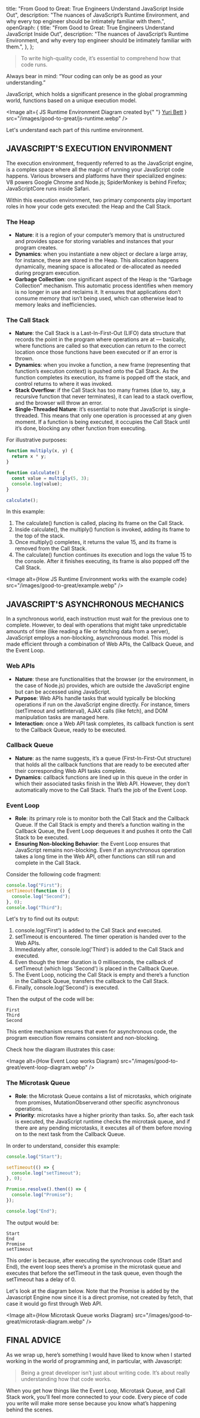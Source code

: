  title: "From Good to Great: True Engineers Understand JavaScript Inside Out",
  description:
    "The nuances of JavaScript’s Runtime Environment, and why every top engineer should be intimately familiar with them.",
  openGraph: {
    title:
      "From Good to Great: True Engineers Understand JavaScript Inside Out",
    description:
      "The nuances of JavaScript’s Runtime Environment, and why every top engineer should be intimately familiar with them.",
  },
};

> To write high-quality code, it’s essential to comprehend how that code runs.

Always bear in mind: “Your coding can only be as good as your understanding.”

JavaScript, which holds a significant presence in the global programming world, functions based on a unique execution model.

<Image
  alt={
    <span>
      JS Runtime Environment Diagram created by{" "}
      <a href="https://twitter.com/yuribett">Yuri Bett</a>
    </span>
  }
  src="/images/good-to-great/js-runtime.webp"
/>

Let's understand each part of this runtime environment.

## JAVASCRIPT'S EXECUTION ENVIRONMENT

The execution environment, frequently referred to as the JavaScript engine, is a complex space where all the magic of running your JavaScript code happens.
Various browsers and platforms have their specialized engines: V8 powers Google Chrome and Node.js; SpiderMonkey is behind Firefox; JavaScriptCore runs inside Safari.

Within this execution environment, two primary components play important roles in how your code gets executed: the Heap and the Call Stack.

### The Heap

- **Nature**: it is a region of your computer’s memory that is unstructured and provides space for storing variables and instances that your program creates.
- **Dynamics**: when you instantiate a new object or declare a large array, for instance, these are stored in the Heap.
  This allocation happens dynamically, meaning space is allocated or de-allocated as needed during program execution.
- **Garbage Collection**: one significant aspect of the Heap is the “Garbage Collection” mechanism.
  This automatic process identifies when memory is no longer in use and reclaims it.
  It ensures that applications don’t consume memory that isn’t being used, which can otherwise lead to memory leaks and inefficiencies.

### The Call Stack

- **Nature**: the Call Stack is a Last-In-First-Out (LIFO) data structure that records the point in the program where operations are at — basically,
  where functions are called so that execution can return to the correct location once those functions have been executed or if an error is thrown.
- **Dynamics**: when you invoke a function, a new frame (representing that function’s execution context) is pushed onto the Call Stack.
  As the function completes its execution, its frame is popped off the stack, and control returns to where it was invoked.
- **Stack Overflow**: if the Call Stack has too many frames (due to, say, a recursive function that never terminates), it can lead to a stack overflow, and the browser will throw an error.
- **Single-Threaded Nature**: it’s essential to note that JavaScript is single-threaded.
  This means that only one operation is processed at any given moment.
  If a function is being executed, it occupies the Call Stack until it’s done, blocking any other function from executing.

For illustrative purposes:

```js
function multiply(x, y) {
  return x * y;
}

function calculate() {
  const value = multiply(5, 3);
  console.log(value);
}

calculate();
```

In this example:

1. The calculate() function is called, placing its frame on the Call Stack.
2. Inside calculate(), the multiply() function is invoked, adding its frame to the top of the stack.
3. Once multiply() completes, it returns the value 15, and its frame is removed from the Call Stack.
4. The calculate() function continues its execution and logs the value 15 to the console.
   After it finishes executing, its frame is also popped off the Call Stack.

<Image
  alt={<span>How JS Runtime Environment works with the example code</span>}
  src="/images/good-to-great/example.webp"
/>

## JAVASCRIPT'S ASYNCHRONOUS MECHANICS

In a synchronous world, each instruction must wait for the previous one to complete.
However, to deal with operations that might take unpredictable amounts of time (like reading a file or fetching data from a server), JavaScript employs a non-blocking, asynchronous model.
This model is made efficient through a combination of Web APIs, the Callback Queue, and the Event Loop.

### Web APIs

- **Nature**: these are functionalities that the browser (or the environment, in the case of Node.js) provides, which are outside the JavaScript engine but can be accessed using JavaScript.
- **Purpose**: Web APIs handle tasks that would typically be blocking operations if run on the JavaScript engine directly.
  For instance, timers (setTimeout and setInterval), AJAX calls (like fetch), and DOM manipulation tasks are managed here.
- **Interaction**: once a Web API task completes, its callback function is sent to the Callback Queue, ready to be executed.

### Callback Queue

- **Nature**: as the name suggests, it’s a queue (First-In-First-Out structure) that holds all the callback functions that are ready to be executed after their corresponding Web API tasks complete.
- **Dynamics**: callback functions are lined up in this queue in the order in which their associated tasks finish in the Web API.
  However, they don’t automatically move to the Call Stack. That’s the job of the Event Loop.

### Event Loop

- **Role**: its primary role is to monitor both the Call Stack and the Callback Queue.
  If the Call Stack is empty and there’s a function waiting in the Callback Queue, the Event Loop dequeues it and pushes it onto the Call Stack to be executed.
- **Ensuring Non-blocking Behavior**: the Event Loop ensures that JavaScript remains non-blocking.
  Even if an asynchronous operation takes a long time in the Web API, other functions can still run and complete in the Call Stack.

Consider the following code fragment:

```js
console.log("First");
setTimeout(function () {
  console.log("Second");
}, 0);
console.log("Third");
```

Let's try to find out its output:

1. console.log('First') is added to the Call Stack and executed.
2. setTimeout is encountered. The timer operation is handed over to the Web APIs.
3. Immediately after, console.log('Third') is added to the Call Stack and executed.
4. Even though the timer duration is 0 milliseconds, the callback of setTimeout (which logs 'Second') is placed in the Callback Queue.
5. The Event Loop, noticing the Call Stack is empty and there’s a function in the Callback Queue, transfers the callback to the Call Stack.
6. Finally, console.log('Second') is executed.

Then the output of the code will be:

```
First
Third
Second
```

This entire mechanism ensures that even for asynchronous code, the program execution flow remains consistent and non-blocking.

Check how the diagram illustrates this case:

<Image
  alt={<span>How Event Loop works Diagram</span>}
  src="/images/good-to-great/event-loop-diagram.webp"
/>

### The Microtask Queue

- **Role**: the Microtask Queue contains a list of microtasks, which originate from promises, MutationObserverand other specific asynchronous operations.
- **Priority**: microtasks have a higher priority than tasks. So, after each task is executed, the JavaScript runtime checks the microtask queue,
  and if there are any pending microtasks, it executes all of them before moving on to the next task from the Callback Queue.

In order to understand, consider this example:

```js
console.log("Start");

setTimeout(() => {
  console.log("setTimeout");
}, 0);

Promise.resolve().then(() => {
  console.log("Promise");
});

console.log("End");
```

The output would be:

```
Start
End
Promise
setTimeout
```

This order is because, after executing the synchronous code (Start and End),
the event loop sees there’s a promise in the microtask queue and executes that before the setTimeout in the task queue,
even though the setTimeout has a delay of 0.

Let's look at the diagram below.
Note that the Promise is added by the Javascript Engine now since it is a direct promise, not created by fetch, that case it would go first through Web API.

<Image
  alt={<span>How Microtask Queue works Diagram</span>}
  src="/images/good-to-great/microtask-diagram.webp"
/>

## FINAL ADVICE

As we wrap up, here’s something I would have liked to know when I started working in the world of programming and, in particular, with Javascript:

> Being a great developer isn’t just about writing code. It’s about really understanding how that code works.

When you get how things like the Event Loop, Microtask Queue, and Call Stack work, you’ll feel more connected to your code.
Every piece of code you write will make more sense because you know what’s happening behind the scenes.

